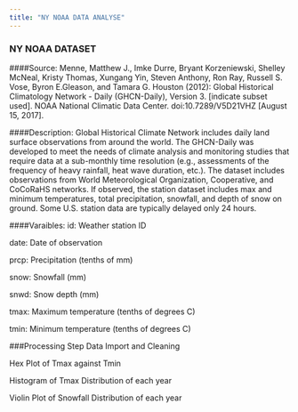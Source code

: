 ```yaml
---
title: "NY NOAA DATA ANALYSE"
---
```


### NY NOAA DATASET
####Source:
Menne, Matthew J., Imke Durre, Bryant Korzeniewski, Shelley McNeal, Kristy Thomas, Xungang Yin, Steven Anthony, Ron Ray, Russell S. Vose, Byron E.Gleason, and Tamara G. Houston (2012): Global Historical Climatology Network - Daily (GHCN-Daily), Version 3. [indicate subset used]. NOAA National Climatic Data Center. doi:10.7289/V5D21VHZ [August 15, 2017].

####Description:
Global Historical Climate Network includes daily land surface observations from around the world. The GHCN-Daily was developed to meet the needs of climate analysis and monitoring studies that require data at a sub-monthly time resolution (e.g., assessments of the frequency of heavy rainfall, heat wave duration, etc.). The dataset includes observations from World Meteorological Organization, Cooperative, and CoCoRaHS networks. If observed, the station dataset includes max and minimum temperatures, total precipitation, snowfall, and depth of snow on ground. Some U.S. station data are typically delayed only 24 hours.

####Varaibles:
 id: Weather station ID
 
 date: Date of observation
 
 prcp: Precipitation (tenths of mm)
 
 snow: Snowfall (mm)
 
 snwd: Snow depth (mm)
 
 tmax: Maximum temperature (tenths of degrees C)
 
 tmin: Minimum temperature (tenths of degrees C)
 
###Processing Step
Data Import and Cleaning

Hex Plot of Tmax against Tmin

Histogram of Tmax Distribution of each year

Violin Plot of Snowfall Distribution of each year
